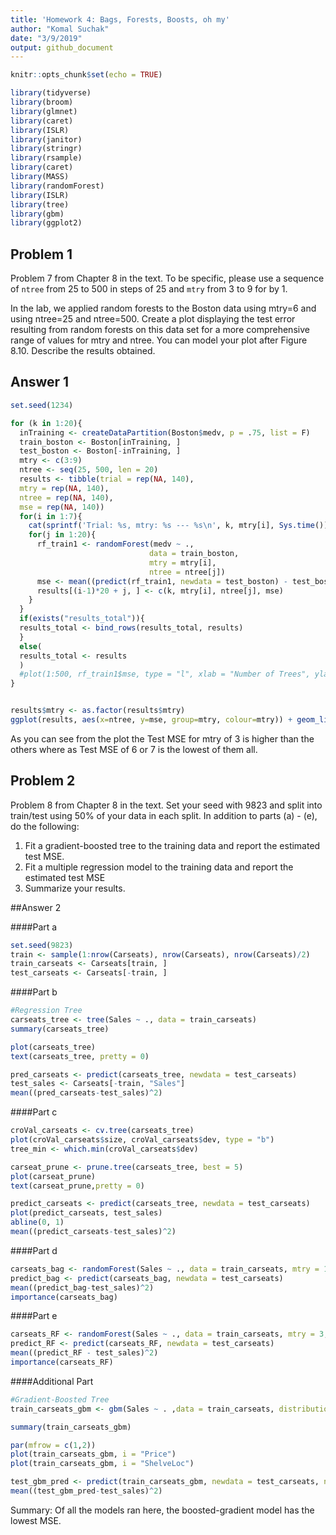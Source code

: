 ```yaml
---
title: 'Homework 4: Bags, Forests, Boosts, oh my'
author: "Komal Suchak"
date: "3/9/2019"
output: github_document
---
```


```r
knitr::opts_chunk$set(echo = TRUE)
```

```r
library(tidyverse)
library(broom)
library(glmnet)
library(caret)
library(ISLR)
library(janitor)
library(stringr)
library(rsample)
library(caret)
library(MASS)
library(randomForest)
library(ISLR)
library(tree)
library(gbm)
library(ggplot2)
```

## Problem 1

Problem 7 from Chapter 8 in the text. To be specific, please use a sequence of
`ntree` from 25 to 500 in steps of 25 and `mtry` from 3 to 9 for by 1. 

In the lab, we applied random forests to the Boston data using mtry=6 and using ntree=25 and ntree=500. Create a plot displaying the test error resulting from random forests on this data set for a more comprehensive range of values for mtry and ntree. You can model your
plot after Figure 8.10. Describe the results obtained.

## Answer 1
```r
set.seed(1234)

for (k in 1:20){
  inTraining <- createDataPartition(Boston$medv, p = .75, list = F)
  train_boston <- Boston[inTraining, ]
  test_boston <- Boston[-inTraining, ]
  mtry <- c(3:9)
  ntree <- seq(25, 500, len = 20)
  results <- tibble(trial = rep(NA, 140),
  mtry = rep(NA, 140),
  ntree = rep(NA, 140),
  mse = rep(NA, 140)) 
  for(i in 1:7){
    cat(sprintf('Trial: %s, mtry: %s --- %s\n', k, mtry[i], Sys.time()))
    for(j in 1:20){ 
      rf_train1 <- randomForest(medv ~ .,
                               data = train_boston,
                               mtry = mtry[i],
                               ntree = ntree[j])
      mse <- mean((predict(rf_train1, newdata = test_boston) - test_boston$medv)^2)
      results[(i-1)*20 + j, ] <- c(k, mtry[i], ntree[j], mse)
    }
  }
  if(exists("results_total")){
  results_total <- bind_rows(results_total, results)
  }
  else(
  results_total <- results
  )
  #plot(1:500, rf_train1$mse, type = "l", xlab = "Number of Trees", ylab = "Test MSE", ylim = c(10, 19))
}


results$mtry <- as.factor(results$mtry)
ggplot(results, aes(x=ntree, y=mse, group=mtry, colour=mtry)) + geom_line()
```

As you can see from the plot the Test MSE for mtry of 3 is higher than the others where as Test MSE of 6 or 7 is the lowest of them all.

## Problem 2

Problem 8 from Chapter 8 in the text. Set your seed with 9823 and split into 
train/test using 50\% of your data in each split. In addition to 
parts (a) - (e), do the following:

1. Fit a gradient-boosted tree to the training data and report the estimated 
test MSE. 
2. Fit a multiple regression model to the training data and report the 
estimated test MSE
3. Summarize your results. 

##Answer 2

####Part a
```r
set.seed(9823)
train <- sample(1:nrow(Carseats), nrow(Carseats), nrow(Carseats)/2)
train_carseats <- Carseats[train, ]
test_carseats <- Carseats[-train, ]
```

####Part b
```r
#Regression Tree
carseats_tree <- tree(Sales ~ ., data = train_carseats)
summary(carseats_tree)

plot(carseats_tree)
text(carseats_tree, pretty = 0)

pred_carseats <- predict(carseats_tree, newdata = test_carseats)
test_sales <- Carseats[-train, "Sales"]
mean((pred_carseats-test_sales)^2)
```

####Part c
```r
croVal_carseats <- cv.tree(carseats_tree)
plot(croVal_carseats$size, croVal_carseats$dev, type = "b")
tree_min <- which.min(croVal_carseats$dev)

carseat_prune <- prune.tree(carseats_tree, best = 5)
plot(carseat_prune)
text(carseat_prune,pretty = 0)

predict_carseats <- predict(carseats_tree, newdata = test_carseats)
plot(predict_carseats, test_sales)
abline(0, 1)
mean((predict_carseats-test_sales)^2)
```

####Part d
```r
carseats_bag <- randomForest(Sales ~ ., data = train_carseats, mtry = 10, ntree = 25, importance = TRUE)
predict_bag <- predict(carseats_bag, newdata = test_carseats)
mean((predict_bag-test_sales)^2)
importance(carseats_bag)
```

####Part e
```r
carseats_RF <- randomForest(Sales ~ ., data = train_carseats, mtry = 3, importance = TRUE)
predict_RF <- predict(carseats_RF, newdata = test_carseats)
mean((predict_RF - test_sales)^2)
importance(carseats_RF)
```

####Additional Part
```r
#Gradient-Boosted Tree
train_carseats_gbm <- gbm(Sales ~ . ,data = train_carseats, distribution = "gaussian", n.trees = 5000, interaction.depth = 4)

summary(train_carseats_gbm)

par(mfrow = c(1,2))
plot(train_carseats_gbm, i = "Price")
plot(train_carseats_gbm, i = "ShelveLoc")

test_gbm_pred <- predict(train_carseats_gbm, newdata = test_carseats, n.trees = 5000)
mean((test_gbm_pred-test_sales)^2)

```
Summary: Of all the models ran here, the boosted-gradient model has the lowest MSE.